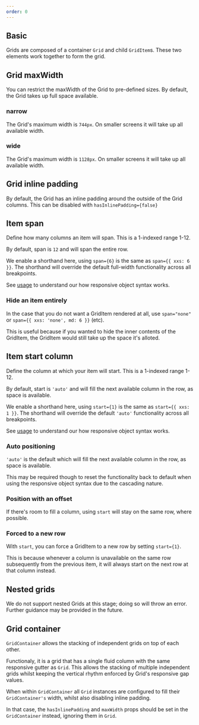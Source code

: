 ```yaml
---
order: 0
---
```



## Basic

Grids are composed of a container `Grid` and child `GridItem`s. These two elements work together to
form the grid.

<Example Component={Grid} packageName="@atlaskit/grid" />

## Grid maxWidth

You can restrict the maxWidth of the Grid to pre-defined sizes. By default, the Grid takes up full
space available.

### narrow

The Grid's maximum width is `744px`. On smaller screens it will take up all available width.

<Example Component={GridNarrow} packageName="@atlaskit/grid" />

### wide

The Grid's maximum width is `1128px`. On smaller screens it will take up all available width.

<Example Component={GridWide} packageName="@atlaskit/grid" />

## Grid inline padding

By default, the Grid has an inline padding around the outside of the Grid columns. This can be
disabled with `hasInlinePadding={false}`

<Example Component={GridInlinePadding} packageName="@atlaskit/grid" />

## Item span

Define how many columns an item will span. This is a 1-indexed range 1-12.

By default, span is `12` and will span the entire row.

We enable a shorthand here, using `span={6}` is the same as `span={{ xxs: 6 }}`. The shorthand will
override the default full-width functionality across all breakpoints.

See [usage](./usage) to understand our how responsive object syntax works.

<Example Component={ItemSpan} packageName="@atlaskit/grid" />

### Hide an item entirely

In the case that you do not want a GridItem rendered at all, use `span="none"` or
`span={{ xxs: 'none', md: 6 }}` (etc).

This is useful because if you wanted to hide the inner contents of the GridItem, the GridItem would
still take up the space it's alloted.

<Example Component={ItemHidden} packageName="@atlaskit/grid" />

## Item start column

Define the column at which your item will start. This is a 1-indexed range 1-12.

By default, start is `'auto'` and will fill the next available column in the row, as space is
available.

We enable a shorthand here, using `start={1}` is the same as `start={{ xxs: 1 }}`. The shorthand
will override the default `'auto'` functionality across all breakpoints.

See [usage](./usage) to understand our how responsive object syntax works.

<Example Component={ItemStart} packageName="@atlaskit/grid" />

### Auto positioning

`'auto'` is the default which will fill the next available column in the row, as space is available.

This may be required though to reset the functionality back to default when using the responsive
object syntax due to the cascading nature.

<Example Component={ItemStartAuto} packageName="@atlaskit/grid" />

### Position with an offset

If there's room to fill a column, using `start` will stay on the same row, where possible.

<Example Component={ItemStartSameLine} packageName="@atlaskit/grid" />

### Forced to a new row

With `start`, you can force a GridItem to a new row by setting `start={1}`.

This is because whenever a column is unavailable on the same row subsequently from the previous
item, it will always start on the next row at that column instead.

<Example Component={ItemStartNewLine} packageName="@atlaskit/grid" />

## Nested grids

We do not support nested Grids at this stage; doing so will throw an error. Further guidance may be
provided in the future.

## Grid container

`GridContainer` allows the stacking of independent grids on top of each other.

Functionaly, it is a grid that has a single fluid column with the same responsive gutter as `Grid`.
This allows the stacking of multiple independent grids whilst keeping the vertical rhythm enforced
by Grid's responsive gap values.

When within `GridContainer` all `Grid` instances are configured to fill their `GridContainer's`
width, whilst also disabling inline padding.

In that case, the `hasInlinePadding` and `maxWidth` props should be set in the `GridContainer`
instead, ignoring them in `Grid`.

<Example Component={GridContainer} packageName="@atlaskit/grid" />
